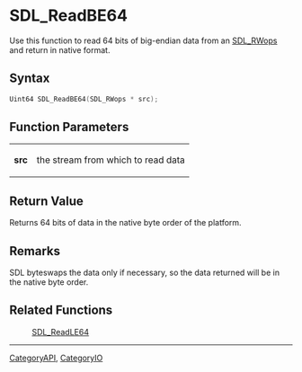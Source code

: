 = SDL_ReadBE64 =

Use this function to read 64 bits of big-endian data from an [[SDL_RWops]] and return in native format.

== Syntax ==

<syntaxhighlight lang='c'>
Uint64 SDL_ReadBE64(SDL_RWops * src);
</syntaxhighlight>

== Function Parameters ==

{|
|'''src'''
|the stream from which to read data
|}

== Return Value ==

Returns 64 bits of data in the native byte order of the platform.

== Remarks ==

SDL byteswaps the data only if necessary, so the data returned will be in
the native byte order.

== Related Functions ==

:[[SDL_ReadLE64]]

----
[[CategoryAPI]], [[CategoryIO]]


